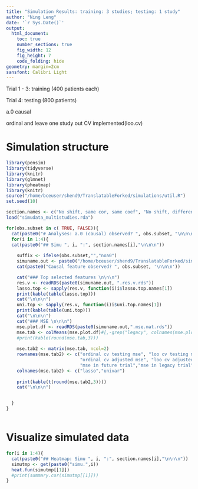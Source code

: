 ```yaml
---
title: "Simulation Results: training: 3 studies; testing: 1 study"
author: "Ning Leng"
date: '`r Sys.Date()`'
output: 
  html_document:
    toc: true
    number_sections: true
    fig_width: 12
    fig_height: 7
    code_folding: hide
geometry: margin=2cm
sansfont: Calibri Light
---
```


Trial 1 - 3: training (400 patients each)

Trial 4: testing (800 patients)

a.0 causal

ordinal and 
leave one study out CV implemented(loo.cv)

# Simulation structure
```r
library(pensim)
library(tidyverse)
library(knitr)
library(glmnet)
library(pheatmap)
library(knitr)
source("/home/bceuser/shend9/TranslatableForked/simulations/util.R")
set.seed(10)

section.names <- c("No shift, same cor, same coef", "No shift, different cor, same coef", "No shift, same cor, diff coef", "With shift, same cor, same coef")
load("simudata_multistudies.rda")


```







```r
for(obs.subset in c( TRUE, FALSE)){
  cat(paste0("# Analyses: a.0 (causal) observed? ", obs.subset, "\n\n\n"))
  for(i in 1:4){
  cat(paste0("## Simu ", i, ":", section.names[i],"\n\n\n"))
  
    suffix <- ifelse(obs.subset,"","noa0")
    simuname.out <- paste0("/home/bceuser/shend9/TranslatableForked/simulations/out/simu_multistudies.",i, suffix)
    cat(paste0("Causal feature observed? ", obs.subset, '\n\n\n'))

    cat("### Top selected features \n\n\n")
    res.v <- readRDS(paste0(simuname.out, ".res.v.rds"))
    lasso.top <- sapply(res.v, function(i)i$lasso.top.names[1])
    print(kable(table(lasso.top)))
    cat("\n\n\n")
    uni.top <- sapply(res.v, function(i)i$uni.top.names[1])
    print(kable(table(uni.top)))
    cat("\n\n\n")
    cat("### MSE \n\n\n")
    mse.plot.df <- readRDS(paste0(simuname.out,".mse.mat.rds"))
    mse.tab <- colMeans(mse.plot.df)#[,-grep("legacy", colnames(mse.plot.df))]) 
    #print(kable(round(mse.tab,3)))
    
    mse.tab2 <- matrix(mse.tab, ncol=2)
    rownames(mse.tab2) <- c("ordinal cv testing mse", "loo cv testing mse",
                            "ordinal cv adjusted mse", "loo cv adjusted mse",
                            "mse in future trial","mse in legacy trial")
    colnames(mse.tab2) <- c("lasso","univar")
    
    print(kable(t(round(mse.tab2,3))))
    cat("\n\n\n")


  }
}



```

# Visualize simulated data



```r
for(i in 1:4){
  cat(paste0("## Heatmap: Simu ", i, ":", section.names[i],"\n\n\n"))
  simutmp <- get(paste0("simu.",i))
  heat.fun(simutmp[[1]])
  #print(summary.cor(simutmp[[1]]))
}
```



